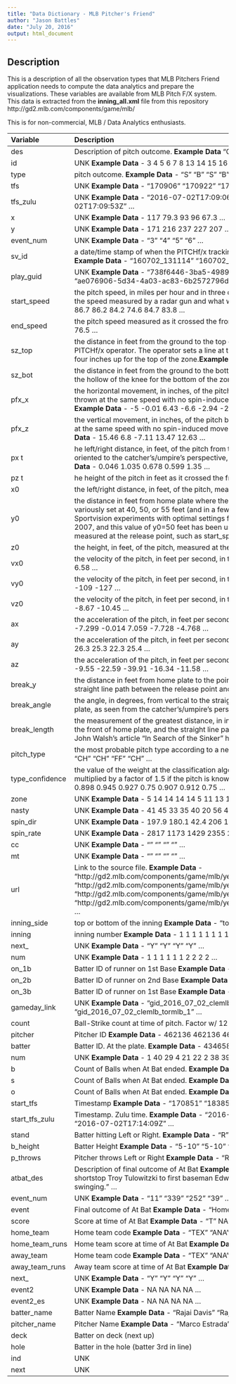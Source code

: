 ```yaml
---
title: "Data Dictionary - MLB Pitcher's Friend"
author: "Jason Battles"
date: "July 20, 2016"
output: html_document
---
```


## Description
This is a description of all the observation types that MLB Pitchers Friend application needs to compute the data analytics and prepare the visualizations.  These variables are available from MLB Pitch F/X system.  This data is extracted from the **inning_all.xml** file from this repository http://gd2.mlb.com/components/game/mlb/

This is for non-commercial, MLB / Data Analytics enthusiasts.

-------------------------------------------------------------
Variable        Description                                                 
-------------   ----------------------------------------------------------------        
des             Description of pitch outcome. **Example Data** "Called Strike" "Ball" "Swinging Strike" "Ball" ...

id              UNK   **Example Data** - 3 4 5 6 7 8 13 14 15 16 ...

type            pitch outcome.  **Example Data** -  "S" "B" "S" "B" ...

tfs             UNK   **Example Data** -  "170906" "170922" "170936" "170953" ...

tfs_zulu        UNK  **Example Data** -  "2016-07-02T17:09:06Z" "2016-07-02T17:09:22Z" "2016-07-02T17:09:36Z" "2016-07-02T17:09:53Z" ...

x               UNK **Example Data** - 117 79.3 93 96 67.3 ...
 
y               UNK **Example Data** - 171 216 237 227 207 ...
 
event_num       UNK **Example Data** -  "3" "4" "5" "6" ...
 
sv_id           a date/time stamp of when the PITCHf/x tracking system first detected the pitch in the air, it is in the format YYMMDD_hhmmss.  **Example Data** -  "160702_131114" "160702_131128" "160702_131141" "160702_131200" ...
 
play_guid       UNK **Example Data** -  "738f6446-3ba5-4989-8514-f1ebe93c16a2" "ed9a82bb-91b9-485f-b24d-0006910bff72" "ae076906-5d34-4a03-ac83-6b2572796d34" "c9bf731e-323f-4b9a-99f0-3c0113f8e4c8" ...
 
start_speed     the pitch speed, in miles per hour and in three dimensions, measured at the initial point, y0. Of the two speeds, this one is closer to the speed measured by a radar gun and what we are familiar with for a pitcher’s “velocity” **Example Data** - 83.7 81.1 72.6 74.3 86.7 86.2 84.2 74.6 84.7 83.8 ...
 
end_speed       the pitch speed measured as it crossed the front of home plate.**Example Data** - 74.4 74.2 66.2 67.8 80.1 79.2 76.4 67.7 77.7 76.5 ...
 
sz_top          the distance in feet from the ground to the top of the current batter’s rulebook strike zone as measured from the video by the PITCHf/x operator. The operator sets a line at the batter’s belt as he settles into the hitting position, and the PITCHf/x software adds four inches up for the top of the zone.**Example Data** - 3.47 3.47 3.47 3.47 3.47 3.47 3.26 3.26 3.26 3.26 ...
 
sz_bot          the distance in feet from the ground to the bottom of the current batter’s rulebook strike zone. The PITCHf/x operator sets a line at the hollow of the knee for the bottom of the zone.**Example Data** - 1.5 1.5 1.5 1.5 1.5 1.5 1.48 1.48 1.48 1.48 ...
 
pfx_x           the horizontal movement, in inches, of the pitch between the release point and home plate, as compared to a theoretical pitch thrown at the same speed with no spin-induced movement. This parameter is measured at y=40 feet regardless of the y0 value. **Example Data** - -5 -0.01 6.43 -6.6 -2.94 -2.33 -2.66 -9.81 -3.71 -4.02 ...
 
pfx_z           the vertical movement, in inches, of the pitch between the release point and home plate, as compared to a theoretical pitch thrown at the same speed with no spin-induced movement. This parameter is measured at y=40 feet regardless of the y0 value. **Example Data** - 15.46 6.8 -7.11 13.47 12.63 ...
 
px             the left/right distance, in feet, of the pitch from the middle of the plate as it crossed home plate. The PITCHf/x coordinate system is oriented to the catcher’s/umpire’s perspective, with distances to the right being positive and to the left being negative. **Example Data** - 0.046 1.035 0.678 0.599 1.35 ...
 
pz             the height of the pitch in feet as it crossed the front of home plate. **Example Data** - 2.552 0.896 0.128 0.485 1.235 ...
 
x0              the left/right distance, in feet, of the pitch, measured at the initial point. **Example Data** - -0.935 -1.064 -1.289 -1.011 -0.901 ...
 
y0              the distance in feet from home plate where the PITCHf/x system is set to measure the initial parameters. This parameter has been variously set at 40, 50, or 55 feet (and in a few instances 45 feet) from the plate at different times throughout the 2007 season as Sportvision experiments with optimal settings for the PITCHf/x measurements. Sportvision settled on 50 feet in the second half of 2007, and this value of y0=50 feet has been used since. Changes in this parameter impact the values of all other parameters measured at the release point, such as start_speed. **Example Data** - 50 50 50 50 50 50 50 50 50 50 ...
 
z0              the height, in feet, of the pitch, measured at the initial point. **Example Data** - 6.49 6.42 6.54 6.37 6.34 ...
 
vx0                 the velocity of the pitch, in feet per second, in three dimensions, measured at the initial point. **Example Data** - 3.87 4.88 2.35 5.24 6.58 ...
 
vy0             the velocity of the pitch, in feet per second, in three dimensions, measured at the initial point. **Example Data** - -122 -119 -106 -109 -127 ...
 
vz0             the velocity of the pitch, in feet per second, in three dimensions, measured at the initial point.**Example Data** - -7.36 -7.98 -3.56 -8.67 -10.45 ...
 
ax              the acceleration of the pitch, in feet per second per second, in three dimensions, measured at the initial point. **Example Data** - -7.299 -0.014 7.059 -7.728 -4.768 ...
 
ay              the acceleration of the pitch, in feet per second per second, in three dimensions, measured at the initial point. **Example Data** - 33 26.3 25.3 22.3 25.4 ...
 
az              the acceleration of the pitch, in feet per second per second, in three dimensions, measured at the initial point. **Example Data** - -9.55 -22.59 -39.91 -16.34 -11.58 ...
 
break_y         the distance in feet from home plate to the point in the pitch trajectory where the pitch achieved its greatest deviation from the straight line path between the release point and the front of home plate. **Example Data** -  "23.6" "23.8" "23.7" "23.7" ...
 
break_angle     the angle, in degrees, from vertical to the straight line path from the release point to where the pitch crossed the front of home plate, as seen from the catcher’s/umpire’s perspective. **Example Data** -  "28.6" "-2.2" "-10.4" "20.5" ...
 
break_length    the measurement of the greatest distance, in inches, between the trajectory of the pitch at any point between the release point and the front of home plate, and the straight line path from the release point and the front of home plate, per the MLB Gameday team. John Walsh’s article “In Search of the Sinker” has a good illustration of this parameter.**Example Data** -  "3.7" "7.1" "15.4" "6.7" ...
 
pitch_type      the most probable pitch type according to a neural net classification algorithm developed by Ross Paul of MLBAM. **Example Data** -  "CH" "CH" "FF" "CH" ...
 
type_confidence     the value of the weight at the classification algorithm’s output node corresponding to the most probable pitch type, this value is multiplied by a factor of 1.5 if the pitch is known by MLBAM to be part of the pitcher’s repertoire.**Example Data** - 0.75 0.868 0.902 0.898 0.945 0.927 0.75 0.907 0.912 0.75 ...

zone                UNK **Example Data** - 5 14 14 14 14 5 11 13 13 11 ...
 
nasty               UNK **Example Data** - 41 45 33 35 40 20 56 46 23 48 ...
 
spin_dir            UNK **Example Data** - 197.9 180.1 42.4 206 193 ...
 
spin_rate           UNK **Example Data** - 2817 1173 1429 2355 2424 ...
 
cc                  UNK **Example Data** -  "" "" "" "" ...
 
mt                  UNK **Example Data** -  "" "" "" "" ...
 
url                 Link to the source file. **Example Data** -  "http://gd2.mlb.com/components/game/mlb/year_2016/month_07/day_02/gid_2016_07_02_clemlb_tormlb_1/inning/inning_all.xml" "http://gd2.mlb.com/components/game/mlb/year_2016/month_07/day_02/gid_2016_07_02_clemlb_tormlb_1/inning/inning_all.xml" "http://gd2.mlb.com/components/game/mlb/year_2016/month_07/day_02/gid_2016_07_02_clemlb_tormlb_1/inning/inning_all.xml" "http://gd2.mlb.com/components/game/mlb/year_2016/month_07/day_02/gid_2016_07_02_clemlb_tormlb_1/inning/inning_all.xml" ...
 
inning_side         top or bottom of the inning **Example Data** -  "top" "top" "top" "top" ...
 
inning              inning number **Example Data** - 1 1 1 1 1 1 1 1 1 1 ...
 
next_                   UNK **Example Data** -  "Y" "Y" "Y" "Y" ...
 
num                 UNK **Example Data** - 1 1 1 1 1 1 2 2 2 2 ...
 
on_1b               Batter ID of runner on 1st Base **Example Data** - NA NA NA NA NA NA NA NA NA NA ...
 
on_2b               Batter ID of runner on 2nd Base **Example Data** - NA NA NA NA NA NA NA NA NA NA ...
 
on_3b               Batter ID of runner on 1st Base **Example Data** - NA NA NA NA NA NA NA NA NA NA ...
 
gameday_link        UNK **Example Data** -  "gid_2016_07_02_clemlb_tormlb_1" "gid_2016_07_02_clemlb_tormlb_1" "gid_2016_07_02_clemlb_tormlb_1" "gid_2016_07_02_clemlb_tormlb_1" ...

 count              Ball-Strike count at time of pitch. Factor w/ 12 levels **Example Data** - ""0-0","0-1","0-2",..: 1 2 5 6 9 12 1 4 7 10 ...
 
 
pitcher             Pitcher ID **Example Data** - 462136 462136 462136 462136 462136 ...

batter              Batter ID.  At the plate. **Example Data** - 434658 434658 435063 435063 434658 ...

num                 UNK **Example Data** - 1 40 29 4 21 22 2 38 39 23 ...

b                   Count of Balls when At Bat ended.  **Example Data** - 3 2 0 2 3 1 3 2 3 3 ...

s                   Count of Balls when At Bat ended.  **Example Data** - 2 2 3 3 2 3 3 2 2 2 ...

o                   Count of Balls when At Bat ended.   **Example Data** - 0 3 1 3 1 2 1 1 2 3 ...

start_tfs           Timestamp **Example Data** -   "170851" "183859" "181608" "171409" ...

start_tfs_zulu      Timestamp. Zulu time. **Example Data** -   "2016-07-02T17:08:51Z" "2016-07-02T18:38:59Z" "2016-07-02T18:16:08Z" "2016-07-02T17:14:09Z" ...

stand               Batter hitting Left or Right. **Example Data** -   "R" "R" "R" "R" ...

b_height            Batter Height **Example Data** -   "5-10" "5-10" "6-1" "6-1" ...

p_throws            Pitcher throws Left or Right **Example Data** -   "R" "R" "R" "R" ...

atbat_des           Description of final outcome of At Bat **Example Data** -   "Rajai Davis homers (9) on a line drive to left field.  " "Rajai Davis grounds out, shortstop Troy Tulowitzki to first baseman Edwin Encarnacion.  " "Mike Napoli strikes out swinging.  " "Mike Napoli strikes out swinging.  " ...

event_num           UNK **Example Data** - "11" "339" "252" "39" ...

event               Final outcome of At Bat **Example Data** -   "Home Run" "Groundout" "Strikeout" "Strikeout" ...

score               Score at time of At Bat **Example Data** -   "T" NA NA NA ...

home_team           Home team code **Example Data** - "TEX" "ANA" "CLE" ...

home_team_runs      Home team score at time of At Bat **Example Data** -   "0" "3" "3" "0" ...

away_team           Home team code **Example Data** - "TEX" "ANA" "CLE" ...

away_team_runs      Away team score at time of At Bat **Example Data** -   "1" "3" "2" "1" ...

next_               UNK **Example Data** -   "Y" "Y" "Y" "Y" ...

event2              UNK **Example Data** -   NA NA NA NA ...

event2_es           UNK **Example Data** -   NA NA NA NA ...

batter_name         Batter Name **Example Data** - "Rajai Davis" "Rajai Davis" "Mike Napoli" "Mike Napoli" ...

pitcher_name        Pitcher Name **Example Data** - "Marco Estrada" "Marco Estrada" "Marco Estrada" "Marco Estrada" ...

deck                Batter on deck (next up)

hole                Batter in the hole (batter 3rd in line)

ind                 UNK

next                UNK
 -------------------------------------------------------------
 
